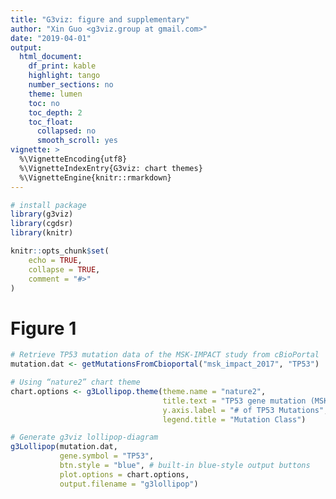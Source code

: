 ```yaml
---
title: "G3viz: figure and supplementary"
author: "Xin Guo <g3viz.group at gmail.com>"
date: "2019-04-01"
output:
  html_document:
    df_print: kable
    highlight: tango
    number_sections: no
    theme: lumen
    toc: no
    toc_depth: 2
    toc_float:
      collapsed: no
      smooth_scroll: yes
vignette: >
  %\VignetteEncoding{utf8}
  %\VignetteIndexEntry{G3viz: chart themes}
  %\VignetteEngine{knitr::rmarkdown}
---
```


```r
# install package
library(g3viz)
library(cgdsr)
library(knitr)
```


```r
knitr::opts_chunk$set(
	echo = TRUE,
	collapse = TRUE,
	comment = "#>"
)
```


# Figure 1
```r
# Retrieve TP53 mutation data of the MSK-IMPACT study from cBioPortal
mutation.dat <- getMutationsFromCbioportal("msk_impact_2017", "TP53")

# Using “nature2” chart theme
chart.options <- g3Lollipop.theme(theme.name = "nature2",
                                  title.text = "TP53 gene mutation (MSK-IMPACT study)",
                                  y.axis.label = "# of TP53 Mutations",
                                  legend.title = "Mutation Class")

# Generate g3viz lollipop-diagram
g3Lollipop(mutation.dat,
           gene.symbol = "TP53",
           btn.style = "blue", # built-in blue-style output buttons
           plot.options = chart.options,
           output.filename = "g3lollipop")
```
